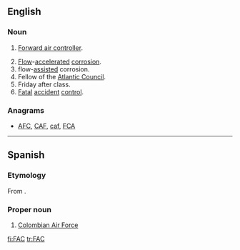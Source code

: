 {{also|fac}}
==English==

===Noun===
{{en-noun}}

# {{context|military|aviation|lang=en}} [[forward air controller|Forward air controller]].
# [[flow|Flow]]-[[accelerated]] [[corrosion]].
# flow-[[assisted]] corrosion.
# Fellow of the [[Atlantic Council]].
# Friday after class.
# [[fatal|Fatal]] [[accident]] [[control]].

===Anagrams===
* [[AFC#English|AFC]], [[CAF#English|CAF]], [[caf#English|caf]], [[FCA#English|FCA]]

----

==Spanish==

===Etymology===
From {{m|es||[[fuerza|Fuerza]] [[aérea|Aérea]] [[colombiana|Colombiana]]}}.

===Proper noun===
{{head|es|proper noun|g=f}}

# [[w:Colombian Air Force|Colombian Air Force]]

[[fi:FAC]]
[[tr:FAC]]